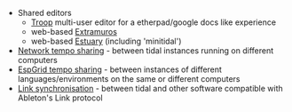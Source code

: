 * Shared editors
** [https://github.com/Qirky/Troop Troop] multi-user editor for a etherpad/google docs like experience
** web-based [https://github.com/d0kt0r0/extramuros Extramuros]
** web-based [https://github.com/d0kt0r0/Estuary Estuary] (including 'minitidal')
* [[Network tempo sharing]] - between tidal instances running on different computers
* [[EspGrid tempo sharing]] - between instances of different languages/environments on the same or different computers
* [[Link synchronisation]] - between tidal and other software compatible with Ableton's Link protocol